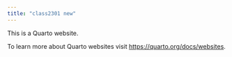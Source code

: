 ```yaml
---
title: "class2301 new"
---
```


This is a Quarto website.

To learn more about Quarto websites visit <https://quarto.org/docs/websites>.
